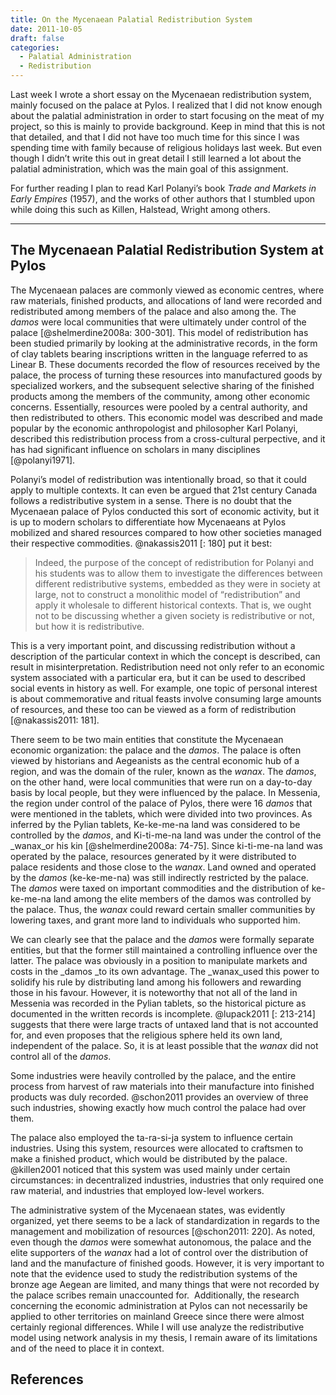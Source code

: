 ```yaml
---
title: On the Mycenaean Palatial Redistribution System
date: 2011-10-05
draft: false
categories:
  - Palatial Administration
  - Redistribution
---
```


Last week I wrote a short essay on the Mycenaean redistribution system, mainly focused on the palace at Pylos.
I realized that I did not know enough about the palatial administration in order to start focusing on the meat of my project, so this is mainly to provide background.
Keep in mind that this is not that detailed, and that I did not have too much time for this since I was spending time with family because of religious holidays last week.
But even though I didn't write this out in great detail I still learned a lot about the palatial administration, which was the main goal of this assignment.

For further reading I plan to read Karl Polanyi's book _Trade and Markets in Early Empires_ (1957), and the works of other authors that I stumbled upon while doing this such as Killen, Halstead, Wright among others.

---

## The Mycenaean Palatial Redistribution System at Pylos

The Mycenaean palaces are commonly viewed as economic centres, where raw materials, finished products, and allocations of land were recorded and redistributed among members of the palace and also among the.
The _damos_ were local communities that were ultimately under control of the palace [@shelmerdine2008a: 300-301].
This model of redistribution has been studied primarily by looking at the administrative records, in the form of clay tablets bearing inscriptions written in the language referred to as Linear B.
These documents recorded the flow of resources received by the palace, the process of turning these resources into manufactured goods by specialized workers, and the subsequent selective sharing of the finished products among the members of the community, among other economic concerns.
Essentially, resources were pooled by a central authority, and then redistributed to others.
This economic model was described and made popular by the economic anthropologist and philosopher Karl Polanyi, described this redistribution process from a cross-cultural perpective, and it has had significant influence on scholars in many disciplines [@polanyi1971].

Polanyi's model of redistribution was intentionally broad, so that it could apply to multiple contexts.
It can even be argued that 21st century Canada follows a redistributive system in a sense.
There is no doubt that the Mycenaean palace of Pylos conducted this sort of economic activity, but it is up to modern scholars to differentiate how Mycenaeans at Pylos mobilized and shared resources compared to how other societies managed their respective commodities.
@nakassis2011 [: 180] put it best:

> Indeed, the purpose of the concept of redistribution for Polanyi and his students was to allow them to investigate the differences between different redistributive systems, embedded as they were in society at large, not to construct a monolithic model of "redistribution” and apply it wholesale to different historical contexts.
> That is, we ought not to be discussing whether a given society is redistributive or not, but how it is redistributive.

This is a very important point, and discussing redistribution without a description of the particular context in which the concept is described, can result in misinterpretation.
Redistribution need not only refer to an economic system associated with a particular era, but it can be used to described social events in history as well.
For example, one topic of personal interest is about commemorative and ritual feasts involve consuming large amounts of resources, and these too can be viewed as a form of redistribution [@nakassis2011: 181].

There seem to be two main entities that constitute the Mycenaean economic organization: the palace and the _damos_.
The palace is often viewed by historians and Aegeanists as the central economic hub of a region, and was the domain of the ruler, known as the _wanax_.
The _damos_, on the other hand, were local communities that were run on a day-to-day basis by local people, but they were influenced by the palace.
In Messenia, the region under control of the palace of Pylos, there were 16 _damos_ that were mentioned in the tablets, which were divided into two provinces.
As inferred by the Pylian tablets, Ke-ke-me-na land was considered to be controlled by the _damos_, and Ki-ti-me-na land was under the control of the _wanax_or his kin [@shelmerdine2008a: 74-75].
Since ki-ti-me-na land was operated by the palace, resources generated by it were distributed to palace residents and those close to the _wanax_.
Land owned and operated by the _damos_ (ke-ke-me-na) was still indirectly restricted by the palace.
The _damos_ were taxed on important commodities and the distribution of ke-ke-me-na land among the elite members of the damos was controlled by the palace.
Thus, the _wanax_ could reward certain smaller communities by lowering taxes, and grant more land to individuals who supported him.

We can clearly see that the palace and the _damos_ were formally separate entities, but that the former still maintained a controlling influence over the latter.
The palace was obviously in a position to manipulate markets and costs in the _damos _to its own advantage.
The _wanax_used this power to solidify his rule by distributing land among his followers and rewarding those in his favour.
However, it is noteworthy that not all of the land in Messenia was recorded in the Pylian tablets, so the historical picture as documented in the written records is incomplete.
@lupack2011 [: 213-214] suggests that there were large tracts of untaxed land that is not accounted for, and even proposes that the religious sphere held its own land, independent of the palace.
So, it is at least possible that the _wanax_ did not control all of the _damos_.

Some industries were heavily controlled by the palace, and the entire process from harvest of raw materials into their manufacture into finished products was duly recorded.
@schon2011 provides an overview of three such industries, showing exactly how much control the palace had over them.

The palace also employed the ta-ra-si-ja system to influence certain industries.
Using this system, resources were allocated to craftsmen to make a finished product, which would be distributed by the palace.
@killen2001 noticed that this system was used mainly under certain circumstances: in decentralized industries, industries that only required one raw material, and industries that employed low-level workers.

The administrative system of the Mycenaean states, was evidently organized, yet there seems to be a lack of standardization in regards to the management and mobilization of resources [@schon2011: 220].
As noted, even though the _damos_ were somewhat autonomous, the palace and the elite supporters of the _wanax_ had a lot of control over the distribution of land and the manufacture of finished goods.
However, it is very important to note that the evidence used to study the redistribution systems of the bronze age Aegean are limited, and many things that were not recorded by the palace scribes remain unaccounted for.  Additionally, the research concerning the economic administration at Pylos can not necessarily be applied to other territories on mainland Greece since there were almost certainly regional differences.
While I will use analyze the redistributive model using network analysis in my thesis, I remain aware of its limitations and of the need to place it in context.

## References
::: {#refs}
:::
